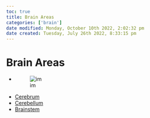 ```yaml
---
toc: true
title: Brain Areas
categories: ['brain']
date modified: Monday, October 10th 2022, 2:02:32 pm
date created: Tuesday, July 26th 2022, 8:33:15 pm
---
```


# Brain Areas
- ![im](images/Pasted%20image%2020220509154852.png)
- [Cerebrum](Cerebrum.qmd)
- [Cerebellum](Cerebellum.qmd)
- [Brainstem](Brainstem.qmd)



